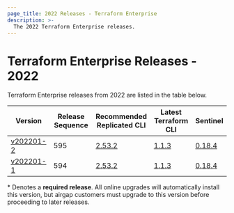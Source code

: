 ```yaml
---
page_title: 2022 Releases - Terraform Enterprise
description: >-
  The 2022 Terraform Enterprise releases.
---
```


# Terraform Enterprise Releases - 2022

Terraform Enterprise releases from 2022 are listed in the table below.

| Version                                         | Release Sequence | Recommended<br /> Replicated CLI                                     | Latest <br />Terraform CLI                                          | Sentinel                                                                    |
| ----------------------------------------------- | ---------------- | -------------------------------------------------------------------- | ------------------------------------------------------------------- | --------------------------------------------------------------------------- |
| [v202201-2](/enterprise/release/2022/v202201-2) | 595              | [2.53.2](https://release-notes.replicated.com/release-notes/2.53.2/) | [1.1.3](https://github.com/hashicorp/terraform/releases/tag/v1.1.3) | [0.18.4](https://docs.hashicorp.com/sentinel/changelog#0-18-4-july-20-2021) |
| [v202201-1](/enterprise/release/2022/v202201-1) | 594              | [2.53.2](https://release-notes.replicated.com/release-notes/2.53.2/) | [1.1.3](https://github.com/hashicorp/terraform/releases/tag/v1.1.3) | [0.18.4](https://docs.hashicorp.com/sentinel/changelog#0-18-4-july-20-2021) |

\* Denotes a <strong>required release</strong>. All online upgrades will automatically install this version, but airgap customers must upgrade to this version before proceeding to later releases.
